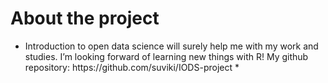 
# About the project

* Introduction to open data science will surely help me with my work and studies. I'm looking forward of learning new things with R!
My github repository: https://github.com/suviki/IODS-project *
